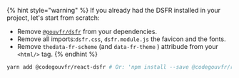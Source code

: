 
<Meta title="Documentation/🔧 Initial setup" />

{% hint style="warning" %}
If you already had the DSFR installed in your project, let's start from scratch: &#x20;

* Remove [`@gouvfr/dsfr`](https://www.npmjs.com/package/@gouvfr/dsfr) from your dependencies.
* Remove all imports:`dsfr.css`, `dsfr.module.js` the favicon and the fonts.
* Remove `thedata-fr-scheme` (and `data-fr-theme` ) attribude from your `<html/>` tag.
{% endhint %}

```bash
yarn add @codegouvfr/react-dsfr # Or: 'npm install --save @codegouvfr/react-dsfr'
```

<Alert severity="success" title="ok" description="description" />
